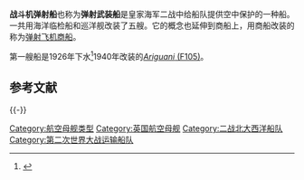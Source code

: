 '''战斗机弹射船'''也称为'''弹射武装船'''是皇家海军二战中给船队提供空中保护的一种船。一共用海洋临检船和巡洋舰改装了五艘。它的概念也延伸到商船上，用商船改装的称为[[弹射飞机商船|弹射飞机商船]]。

第一艘船是1926年下水<ref>{{Cite web |url=http://www.uboat.net/allies/merchants/ships/1184.html |title=存档副本 |access-date=2014-04-03 |archive-date=2010-09-06 |archive-url=https://web.archive.org/web/20100906040645/http://www.uboat.net/allies/merchants/ships/1184.html |dead-url=no }}</ref>1940年改装的[[HMS_Ariguani|''Ariguani'' (F105)]]。

== 参考文献 ==
{{Reflist}}

{{-}}
{{二戰英國海軍艦船}}
{{19世纪和20世纪作战舰只类型}}

[[Category:航空母舰类型|Category:航空母舰类型]]
[[Category:英国航空母舰|Category:英国航空母舰]]
[[Category:二战北大西洋船队|Category:二战北大西洋船队]]
[[Category:第二次世界大战运输船队|Category:第二次世界大战运输船队]]